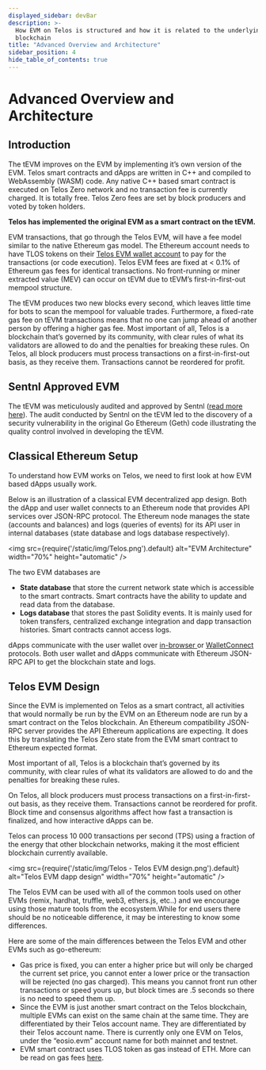 ```yaml
---
displayed_sidebar: devBar
description: >-
  How EVM on Telos is structured and how it is related to the underlying Telos
  blockchain
title: "Advanced Overview and Architecture"
sidebar_position: 4
hide_table_of_contents: true
---
```


# Advanced Overview and Architecture

## Introduction

The tEVM improves on the EVM by implementing it’s own version of the EVM. Telos smart contracts and dApps are written in C++ and compiled to WebAssembly (WASM) code. Any native C++ based smart contract is executed on Telos Zero network and no transaction fee is currently charged. It is totally free. Telos Zero fees are set by block producers and voted by token holders.

**Telos has implemented the original EVM as a smart contract on the tEVM.**

EVM transactions, that go through the Telos EVM, will have a fee model similar to the native Ethereum gas model. The Ethereum account needs to have TLOS tokens on their [Telos EVM wallet account](/evm/about/setup-a-wallet) to pay for the transactions (or code execution). Telos EVM fees are fixed at < 0.1% of Ethereum gas fees for identical transactions. No front-running or miner extracted value (MEV) can occur on tEVM due to tEVM’s first-in-first-out mempool structure.&#x20;

The tEVM produces two new blocks every second, which leaves little time for bots to scan the mempool for valuable trades. Furthermore, a fixed-rate gas fee on tEVM transactions means that no one can jump ahead of another person by offering a higher gas fee. Most important of all, Telos is a blockchain that’s governed by its community, with clear rules of what its validators are allowed to do and the penalties for breaking these rules. On Telos, all block producers must process transactions on a first-in-first-out basis, as they receive them. Transactions cannot be reordered for profit.

## Sentnl Approved EVM

The tEVM was meticulously audited and approved by Sentnl ([read more here](https://www.telos.net/news/telos-evm-approved-audit-certificate-received)). The audit conducted by Sentnl on the tEVM led to the discovery of a security vulnerability in the original Go Ethereum (Geth) code illustrating the quality control involved in developing the tEVM.

## Classical Ethereum Setup

To understand how EVM works on Telos, we need to first look at how EVM based dApps usually work.

Below is an illustration of a classical EVM decentralized app design. Both the dApp and user wallet connects to an Ethereum node that provides API services over JSON-RPC protocol. The Ethereum node manages the state (accounts and balances) and logs (queries of events) for its API user in internal databases (state database and logs database respectively).

<img
    src={require('/static/img/Telos.png').default}
    alt="EVM Architecture"
    width="70%"
    height="automatic"
/>

The two EVM databases are

* **State database** that store the current network state which is accessible to the smart contracts. Smart contracts have the ability to update and read data from the database.
* **Logs database** that stores the past Solidity events. It is mainly used for token transfers, centralized exchange integration and dapp transaction histories. Smart contracts cannot access logs.

dApps communicate with the user wallet over [in-browser ](https://docs.metamask.io/guide/ethereum-provider.html)or [WalletConnect](https://walletconnect.org) protocols. Both user wallet and dApps communicate with Ethereum JSON-RPC API to get the blockchain state and logs.

## Telos EVM Design

Since the EVM is implemented on Telos as a smart contract, all activities that would normally be run by the EVM on an Ethereum node are run by a smart contract on the Telos blockchain. An Ethereum compatibility JSON-RPC server provides the API Ethereum applications are expecting. It does this by translating the Telos Zero state from the EVM smart contract to Ethereum expected format.

Most important of all, Telos is a blockchain that’s governed by its community, with clear rules of what its validators are allowed to do and the penalties for breaking these rules.&#x20;

On Telos, all block producers must process transactions on a first-in-first-out basis, as they receive them. Transactions cannot be reordered for profit. Block time and consensus algorithms affect how fast a transaction is finalized, and how interactive dApps can be.&#x20;

Telos can process 10 000 transactions per second (TPS) using a fraction of the energy that other blockchain networks, making it the most efficient blockchain currently available.



<img
    src={require('/static/img/Telos - Telos EVM design.png').default}
    alt="Telos EVM dapp design"
    width="70%"
    height="automatic"
/>

The Telos EVM can be used with all of the common tools used on other EVMs (remix, hardhat, truffle, web3, ethers.js, etc..) and we encourage using those mature tools from the ecosystem.While for end users there should be no noticeable difference, it may be interesting to know some differences.&#x20;

Here are some of the main differences between the Telos EVM and other EVMs such as go-ethereum:&#x20;

* Gas price is fixed, you can enter a higher price but will only be charged the current set price, you cannot enter a lower price or the transaction will be rejected (no gas charged). This means you cannot front run other transactions or speed yours up, but block times are .5 seconds so there is no need to speed them up.&#x20;
* Since the EVM is just another smart contract on the Telos blockchain, multiple EVMs can exist on the same chain at the same time. They are differentiated by their Telos account name. They are differentiated by their Telos account name. There is currently only one EVM on Telos, under the “eosio.evm” account name for both mainnet and testnet. &#x20;
* EVM smart contract uses TLOS token as gas instead of ETH. More can be read on gas fees [here](/evm/about/gas-fees).

